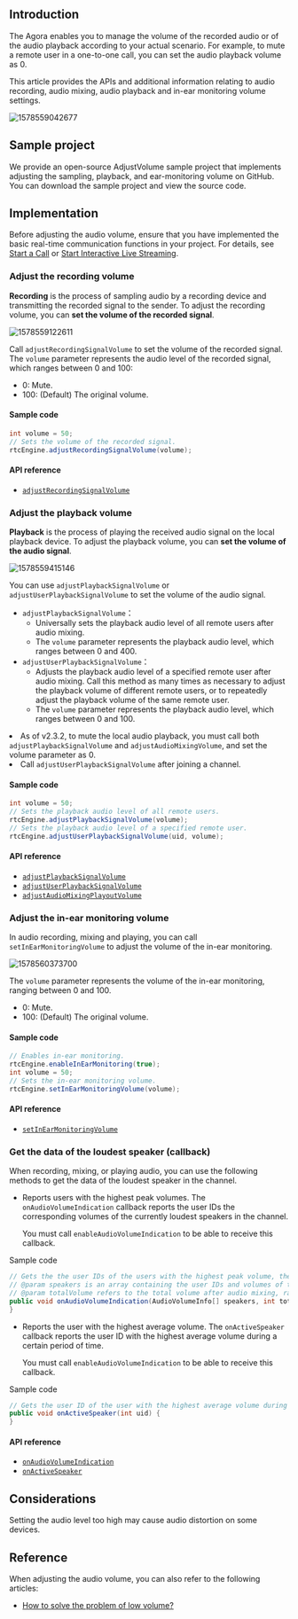 <PlatformWrapper platform="android">

## Introduction

The Agora <Vg k="VSDK" /> enables you to manage the volume of the recorded audio or of the audio playback according to your actual scenario. For example, to mute a remote user in a one-to-one call, you can set the audio playback volume as 0.

This article provides the APIs and additional information relating to audio recording, audio mixing, audio playback and in-ear monitoring volume settings.

![1578559042677](https://web-cdn.agora.io/docs-files/1578559042677)

## Sample project

We provide an open-source <Link to="{{GLOBAL.AGORA_API_EXAMPLES_ANDROID_BLOB}}/advanced/AdjustVolume.java">AdjustVolume</Link> sample project that implements adjusting the sampling, playback, and ear-monitoring volume on GitHub. You can download the sample project and view the source code.


## Implementation
Before adjusting the audio volume, ensure that you have implemented the basic real-time communication functions in your project. For details, see [Start a Call](/3.x/video-calling/quickstart-guide/get-started-sdk) or [Start Interactive Live Streaming](/en/3.x/interactive-live-streaming/quickstart-guide/start-video-streaming).

### Adjust the recording volume

**Recording** is the process of sampling audio by a recording device and transmitting the recorded signal to the sender. To adjust the recording volume, you can **set the volume of the recorded signal**.

![1578559122611](https://web-cdn.agora.io/docs-files/1578559122611)

Call `adjustRecordingSignalVolume` to set the volume of the recorded signal.
The `volume` parameter represents the audio level of the recorded signal, which ranges between 0 and 100:
- 0: Mute.
- 100: (Default) The original volume.

#### Sample code

```java
int volume = 50;
// Sets the volume of the recorded signal.
rtcEngine.adjustRecordingSignalVolume(volume);
```

#### API reference

- [`adjustRecordingSignalVolume`](https://api-ref.agora.io/en/video-sdk/android/3.x/classio_1_1agora_1_1rtc_1_1_rtc_engine.html#af3747f72256eb683feadbca2b742bd05)

### Adjust the playback volume

**Playback** is the process of playing the received audio signal on the local playback device. To adjust the playback volume, you can **set the volume of the audio signal**.

![1578559415146](https://web-cdn.agora.io/docs-files/1578559415146)

You can use `adjustPlaybackSignalVolume` or `adjustUserPlaybackSignalVolume` to set the volume of the audio signal.
- `adjustPlaybackSignalVolume`：
  - Universally sets the playback audio level of all remote users after audio mixing.
  - The `volume` parameter represents the playback audio level, which ranges between 0 and 400.
- `adjustUserPlaybackSignalVolume`：
  - Adjusts the playback audio level of a specified remote user after audio mixing. Call this method as many times as necessary to adjust the playback volume of different remote users, or to repeatedly adjust the playback volume of the same remote user.
  - The `volume` parameter represents the playback audio level, which ranges between 0 and 100.

<div class="alert note"><li>As of v2.3.2, to mute the local audio playback, you must call both <code>adjustPlaybackSignalVolume</code> and <code>adjustAudioMixingVolume</code>, and set the volume parameter as 0.</li><li>Call <code>adjustUserPlaybackSignalVolume</code> after joining a channel.</li></div>

#### Sample code

```java
int volume = 50;
// Sets the playback audio level of all remote users.
rtcEngine.adjustPlaybackSignalVolume(volume);
// Sets the playback audio level of a specified remote user.
rtcEngine.adjustUserPlaybackSignalVolume(uid, volume);
```

#### API reference

- [`adjustPlaybackSignalVolume`](https://api-ref.agora.io/en/video-sdk/android/3.x/classio_1_1agora_1_1rtc_1_1_rtc_engine.html#af7d7f10fc96db2febb9c2590891d071b)
- [`adjustUserPlaybackSignalVolume`](https://api-ref.agora.io/en/video-sdk/android/3.x/classio_1_1agora_1_1rtc_1_1_rtc_engine.html#aac9c5135996428d9a238fe8e66858268)
- [`adjustAudioMixingPlayoutVolume`](https://api-ref.agora.io/en/video-sdk/android/3.x/classio_1_1agora_1_1rtc_1_1_rtc_engine.html#a0308c6bc82af433ae8340e0b3cd228c9)


### Adjust the in-ear monitoring volume

In audio recording, mixing and playing, you can call `setInEarMonitoringVolume` to adjust the volume of the in-ear monitoring.

![1578560373700](https://web-cdn.agora.io/docs-files/1578560373700)

The `volume` parameter represents the volume of the in-ear monitoring, ranging between 0 and 100.
- 0: Mute.
- 100: (Default) The original volume.

#### Sample code

```java
// Enables in-ear monitoring.
rtcEngine.enableInEarMonitoring(true);
int volume = 50;
// Sets the in-ear monitoring volume.
rtcEngine.setInEarMonitoringVolume(volume);
```

#### API reference

- [`setInEarMonitoringVolume`](https://api-ref.agora.io/en/video-sdk/android/3.x/classio_1_1agora_1_1rtc_1_1_rtc_engine.html#af71afdf140660b10c4fb0c40029c432d)

### Get the data of the loudest speaker (callback)

When recording, mixing, or playing audio, you can use the following methods to get the data of the loudest speaker in the channel.

- Reports users with the highest peak volumes. The `onAudioVolumeIndication` callback reports the user IDs the corresponding volumes of the currently loudest speakers in the channel.

	 <div class="alert note">You must call <code>enableAudioVolumeIndication</code> to be able to receive this callback.</div>

Sample code

```java
// Gets the the user IDs of the users with the highest peak volume, the corresponding volumes, as well as whether the local user is speaking.
// @param speakers is an array containing the user IDs and volumes of the local and the remote users. The volume parameter ranges between 0 and 255.
// @param totalVolume refers to the total volume after audio mixing, ranging between 0 and 255.
public void onAudioVolumeIndication(AudioVolumeInfo[] speakers, int totalVolume) {
}
```

- Reports the user with the highest average volume. The `onActiveSpeaker` callback reports the user ID with the highest average volume during a certain period of time.

	 <div class="alert note">You must call <code>enableAudioVolumeIndication</code> to be able to receive this callback.</div>

Sample code

```java
// Gets the user ID of the user with the highest average volume during a certain period of time.
public void onActiveSpeaker(int uid) {
}
```

#### API reference
- [`onAudioVolumeIndication`](https://api-ref.agora.io/en/video-sdk/android/3.x/classio_1_1agora_1_1rtc_1_1_i_rtc_engine_event_handler.html#a4d37f2b4d569fa787bb8c0e3ae8cd424)
- [`onActiveSpeaker`](https://api-ref.agora.io/en/video-sdk/android/3.x/classio_1_1agora_1_1rtc_1_1_i_rtc_engine_event_handler.html#a895e965178d808f9d33b387ab3e50300)

## Considerations

Setting the audio level too high may cause audio distortion on some devices.

## Reference

When adjusting the audio volume, you can also refer to the following articles:

- [How to solve the problem of low volume?](https://docs.agora.io/en/help/quality-issues/audio_low)

</PlatformWrapper>